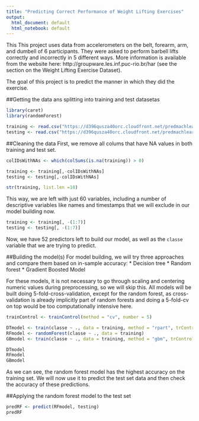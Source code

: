 ```yaml
---
title: "Predicting Correct Performance of Weight Lifting Exercises"
output:
  html_document: default
  html_notebook: default
---
```


This This project uses data from accelerometers on the belt, forearm, arm, and dumbell of 6 participants. They were asked to perform barbell lifts correctly and incorrectly in 5 different ways. More information is available from the website here: http://groupware.les.inf.puc-rio.br/har (see the section on the Weight Lifting Exercise Dataset).

The goal of this project is to predict the manner in which they did the exercise.

##Getting the data ans splitting into training and test datasetas
```r
library(caret)
library(randomForest)

training <- read.csv("https://d396qusza40orc.cloudfront.net/predmachlearn/pml-training.csv", header = TRUE, na.strings = c("NA", "#DIV/0!", ""))
testing <- read.csv("https://d396qusza40orc.cloudfront.net/predmachlearn/pml-testing.csv", header = TRUE, na.strings = c("NA", "#DIV/0!", ""))
```

##Cleaning the data
First, we remove all colums that have NA values in both training and test set.
```r
colIDsWithNAs <- which(colSums(is.na(training)) > 0)

training <- training[,-colIDsWithNAs]
testing <- testing[,-colIDsWithNAs]

str(training, list.len =10)
```
This way, we are left with just 60 variables, including a number of descriptive variables like names and timestamps that we will exclude in our model building now.
```r
training <- training[, -(1:7)]
testing <- testing[, -(1:7)]
```
Now, we have 52 predictors left to build our model, as well as the `classe` variable that we are trying to predict.

##Building the model(s)
For model building, we will try three approaches and compare them based on in-sample accuracy:
* Decision tree
* Random forest
* Gradient Boosted Model

For these models, it is not necessary to go through scaling and centering numeric values during preprocessing, so we will skip this. 
All models will be built doing 5-fold-cross-validation, except for the random forest, as cross-validation is already implicitly part of random forests and doing a 5-fold-cv on top would be too computationally intensive here.
```r
trainControl <- trainControl(method = "cv", number = 5)

DTmodel <- train(classe ~ ., data = training, method = "rpart", trControl = trainControl)
RFmodel <- randomForest(classe ~ ., data = training)
GBmodel <- train(classe ~ ., data = training, method = "gbm", trControl = trainControl, verbose = FALSE)

DTmodel
RFmodel
GBmodel
```
As we can see, the random forest model has the highest accuracy on the training set. We will now use it to predict the test set data and then check the accuracy of these predictions.

##Applying the random forest model to the test set
```r
predRF <- predict(RFmodel, testing)
predRF
```